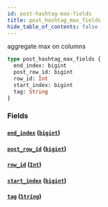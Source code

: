 ```yaml
---
id: post-hashtag-max-fields
title: post_hashtag_max_fields
hide_table_of_contents: false
---
```


aggregate max on columns

```graphql
type post_hashtag_max_fields {
  end_index: bigint
  post_row_id: bigint
  row_id: Int
  start_index: bigint
  tag: String
}
```

### Fields

#### [`end_index`](#) ([`bigint`](../scalars/bigint))

#### [`post_row_id`](#) ([`bigint`](../scalars/bigint))

#### [`row_id`](#) ([`Int`](../scalars/int))

#### [`start_index`](#) ([`bigint`](../scalars/bigint))

#### [`tag`](#) ([`String`](../scalars/string))
